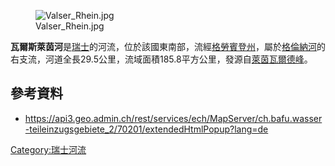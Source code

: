 {{Coord|46.70305|N|9.18076|E|display=title}}
[[Image:Valser_Rhein.jpg|right]]

'''瓦爾斯萊茵河'''是[[瑞士|瑞士]]的河流，位於該國東南部，流經[[格勞賓登州|格勞賓登州]]，屬於[[格倫納河|格倫納河]]的右支流，河道全長29.5公里，流域面積185.8平方公里，發源自[[萊茵瓦爾德峰|萊茵瓦爾德峰]]。

==參考資料==
* https://api3.geo.admin.ch/rest/services/ech/MapServer/ch.bafu.wasser-teileinzugsgebiete_2/70201/extendedHtmlPopup?lang=de {{Wayback|url=https://api3.geo.admin.ch/rest/services/ech/MapServer/ch.bafu.wasser-teileinzugsgebiete_2/70201/extendedHtmlPopup?lang=de |date=20180806024834 }}

{{Switzerland-geo-stub}}
[[Category:瑞士河流|Category:瑞士河流]]